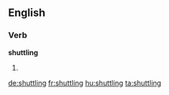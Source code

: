 ==English==

===Verb===
'''shuttling'''

# {{present participle of|shuttle}}

[[de:shuttling]]
[[fr:shuttling]]
[[hu:shuttling]]
[[ta:shuttling]]